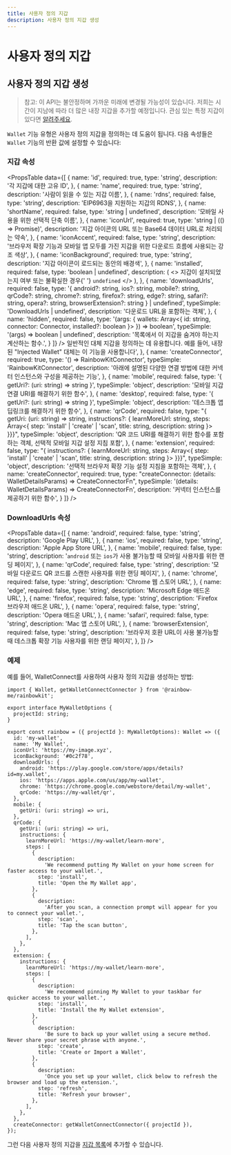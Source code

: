 ```yaml
---
title: 사용자 정의 지갑
description: 사용자 정의 지갑 생성
---
```


# 사용자 정의 지갑

## 사용자 정의 지갑 생성

> 참고: 이 API는 불안정하며 가까운 미래에 변경될 가능성이 있습니다. 저희는 시간이 지남에 따라 더 많은 내장 지갑을 추가할 예정입니다. 관심 있는 특정 지갑이 있다면 [알려주세요](https://github.com/rainbow-me/rainbowkit/issues).

`Wallet` 기능 유형은 사용자 정의 지갑을 정의하는 데 도움이 됩니다. 다음 속성들은 `Wallet` 기능의 반환 값에 설정할 수 있습니다:

### 지갑 속성

<PropsTable
  data={[
    {
      name: 'id',
      required: true,
      type: 'string',
      description: '각 지갑에 대한 고유 ID',
    },
    {
      name: 'name',
      required: true,
      type: 'string',
      description: '사람이 읽을 수 있는 지갑 이름',
    },
    {
      name: 'rdns',
      required: false,
      type: 'string',
      description: 'EIP6963을 지원하는 지갑의 RDNS',
    },
    {
      name: 'shortName',
      required: false,
      type: 'string | undefined',
      description: '모바일 사용을 위한 선택적 단축 이름',
    },
    {
      name: 'iconUrl',
      required: true,
      type: 'string | (() => Promise<string>)',
      description: '지갑 아이콘의 URL 또는 Base64 데이터 URL로 처리되는 약속',
    },
    {
      name: 'iconAccent',
      required: false,
      type: 'string',
      description: '브라우저 확장 기능과 모바일 앱 모두를 가진 지갑을 위한 다운로드 흐름에 사용되는 강조 색상',
    },
    {
      name: 'iconBackground',
      required: true,
      type: 'string',
      description: '지갑 아이콘이 로드되는 동안의 배경색',
    },
    {
      name: 'installed',
      required: false,
      type: 'boolean | undefined',
      description: (
        <>
          지갑이 설치되었는지 여부 또는 불확실한 경우{' '}
          <code>undefined</code> 
        </>
      ),
    },
    {
      name: 'downloadUrls',
      required: false,
      type: '{ android?: string, ios?: string, mobile?: string, qrCode?: string, chrome?: string, firefox?: string, edge?: string, safari?: string, opera?: string, browserExtension?: string } | undefined',
      typeSimple: 'DownloadUrls | undefined',
      description: '다운로드 URL을 포함하는 객체',
    },
    {
      name: 'hidden',
      required: false,
      type: '(args: { wallets: Array<{ id: string, connector: Connector, installed?: boolean }> }) => boolean',
      typeSimple: '(args) => boolean | undefined',
      description: '목록에서 이 지갑을 숨겨야 하는지 계산하는 함수.',
    } 
  ]}
/> 일반적인 대체 지갑을 정의하는 데 유용합니다. 예를 들어, 내장된 "Injected Wallet" 대체는 이 기능을 사용합니다',
    },
    {
      name: 'createConnector',
      required: true,
      type: '() => RainbowKitConnector',
      typeSimple: 'RainbowKitConnector',
      description:
        '아래에 설명된 다양한 연결 방법에 대한 커넥터 인스턴스와 구성을 제공하는 기능',
    },
    {
      name: 'mobile',
      required: false,
      type: '{ getUri?: (uri: string) => string }',
      typeSimple: 'object',
      description:
        '모바일 지갑 연결 URI를 해결하기 위한 함수',
    },
    {
      name: 'desktop',
      required: false,
      type: '{ getUri?: (uri: string) => string }',
      typeSimple: 'object',
      description: '데스크톱 앱 딥링크를 해결하기 위한 함수',
    },
    {
      name: 'qrCode',
      required: false,
      type: "{ getUri: (uri: string) => string, instructions?: { learnMoreUrl: string, steps: Array<{ step: 'install' | 'create' | 'scan', title: string, description: string }> }}}",
      typeSimple: 'object',
      description:
        'QR 코드 URI를 해결하기 위한 함수를 포함하는 객체, 선택적 모바일 지갑 설정 지침 포함',
    },
    {
      name: 'extension',
      required: false,
      type: "{ instructions?: { learnMoreUrl: string, steps: Array<{ step: 'install' | 'create' | 'scan', title: string, description: string }> }}}",
      typeSimple: 'object',
      description:
        '선택적 브라우저 확장 기능 설정 지침을 포함하는 객체',
    },
    {
      name: 'createConnector',
      required: true,
      type: "createConnector: (details: WalletDetailsParams) => CreateConnectorFn",
      typeSimple: '(details: WalletDetailsParams) => CreateConnectorFn',
      description: '커넥터 인스턴스를 제공하기 위한 함수',
    }
  ]}
/>

### DownloadUrls 속성

<PropsTable
  data={[
    {
      name: 'android',
      required: false,
      type: 'string',
      description: 'Google Play URL',
    },
    {
      name: 'ios',
      required: false,
      type: 'string',
      description: 'Apple App Store URL',
    },
    {
      name: 'mobile',
      required: false,
      type: 'string',
      description:
        '`android` 또는 `ios`가 사용 불가능할 때 모바일 사용자를 위한 랜딩 페이지',
    },
    {
      name: 'qrCode',
      required: false,
      type: 'string',
      description:
        '모바일 다운로드 QR 코드를 스캔한 사용자를 위한 랜딩 페이지',
    },
    {
      name: 'chrome',
      required: false,
      type: 'string',
      description: 'Chrome 웹 스토어 URL',
    },
    {
      name: 'edge',
      required: false,
      type: 'string',
      description: 'Microsoft Edge 애드온 URL',
    },
    {
      name: 'firefox',
      required: false,
      type: 'string',
      description: 'Firefox 브라우저 애드온 URL',
    },
    {
      name: 'opera',
      required: false,
      type: 'string',
      description: 'Opera 애드온 URL',
    },
    {
      name: 'safari',
      required: false,
      type: 'string',
      description: 'Mac 앱 스토어 URL',
    },
    {
      name: 'browserExtension',
      required: false,
      type: 'string',
      description:
        '브라우저 호환 URL이 사용 불가능할 때 데스크톱 확장 기능 사용자를 위한 랜딩 페이지',
    },
  ]}
/>

### 예제

예를 들어, WalletConnect를 사용하여 사용자 정의 지갑을 생성하는 방법:

```tsx
import { Wallet, getWalletConnectConnector } from '@rainbow-me/rainbowkit';

export interface MyWalletOptions {
  projectId: string;
}

export const rainbow = ({ projectId }: MyWalletOptions): Wallet => ({
  id: 'my-wallet',
  name: 'My Wallet',
  iconUrl: 'https://my-image.xyz',
  iconBackground: '#0c2f78',
  downloadUrls: {
    android: 'https://play.google.com/store/apps/details?id=my.wallet',
    ios: 'https://apps.apple.com/us/app/my-wallet',
    chrome: 'https://chrome.google.com/webstore/detail/my-wallet',
    qrCode: 'https://my-wallet/qr',
  },
  mobile: {
    getUri: (uri: string) => uri,
  },
  qrCode: {
    getUri: (uri: string) => uri,
    instructions: {
      learnMoreUrl: 'https://my-wallet/learn-more',
      steps: [
        {
          description:
            'We recommend putting My Wallet on your home screen for faster access to your wallet.',
          step: 'install',
          title: 'Open the My Wallet app',
        },
        {
          description:
            'After you scan, a connection prompt will appear for you to connect your wallet.',
          step: 'scan',
          title: 'Tap the scan button',
        },
      ],
    },
  },
  extension: {
    instructions: {
      learnMoreUrl: 'https://my-wallet/learn-more',
      steps: [
        {
          description:
            'We recommend pinning My Wallet to your taskbar for quicker access to your wallet.',
          step: 'install',
          title: 'Install the My Wallet extension',
        },
        {
          description:
            'Be sure to back up your wallet using a secure method. Never share your secret phrase with anyone.',
          step: 'create',
          title: 'Create or Import a Wallet',
        },
        {
          description:
            'Once you set up your wallet, click below to refresh the browser and load up the extension.',
          step: 'refresh',
          title: 'Refresh your browser',
        },
      ],
    },
  },
  createConnector: getWalletConnectConnector({ projectId }),
});
```

그런 다음 사용자 정의 지갑을 [지갑 목록](/docs/custom-wallet-list)에 추가할 수 있습니다.
